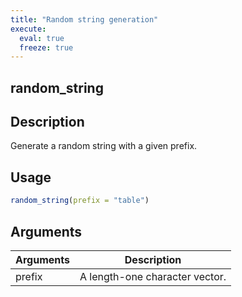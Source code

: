 ```yaml
---
title: "Random string generation"
execute:
  eval: true
  freeze: true
---
```


## random_string

## Description
Generate a random string with a given prefix.


## Usage
```r
random_string(prefix = "table")
```

## Arguments
|Arguments|Description|
|---|---|
| prefix | A length-one character vector. |








